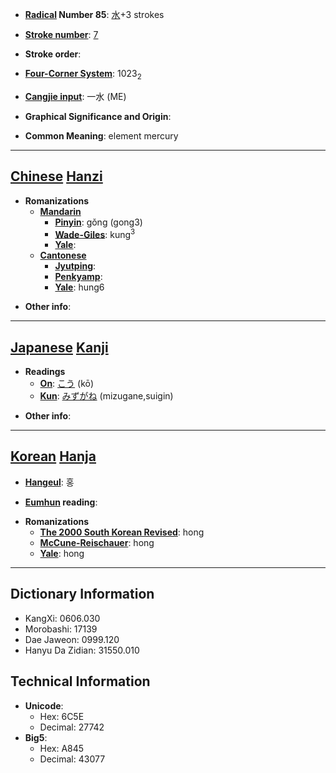 * '''[[Wiktionary:Chinese radical index| Radical]] Number 85''': [[Wiktionary:Chinese radical index 水|水]]+3 strokes

* '''[[Wiktionary:Chinese total strokes index|Stroke number]]''': [[Wiktionary:Chinese total strokes index 7|7]]

* '''Stroke order''': 

* '''[[Wiktionary:Chinese four corner index|Four-Corner System]]''': 1023<sub>2</sub>

* '''[[Wiktionary:Chinese Cangjie index|Cangjie input]]''': 一水 (ME)

* '''Graphical Significance and Origin''': 

* '''Common Meaning''': element mercury

----

== [[Chinese]] [[Hanzi]] ==

* '''Romanizations'''
** '''[[Mandarin]]'''
*** '''[[Pinyin]]''': gǒng (gong3)
*** '''[[Wade-Giles]]''': kung<sup>3</sup>
*** '''[[Yale]]''': 
** '''[[Cantonese]]'''
*** '''[[Jyutping]]''':
*** '''[[Penkyamp]]''': 
*** '''[[Yale]]''': hung6

* '''Other info''': 

----

== [[Japanese]] [[Kanji]] ==

* '''Readings'''
** '''[[On]]''': [[こう]] (kō)
** '''[[Kun]]''': [[みずがね]] (mizugane,suigin)

* '''Other info''':  

----

== [[Korean]] [[Hanja]] ==

* '''[[Hangeul]]''': 홍

* '''[[Eumhun]] reading''': 

* '''Romanizations'''
** '''[[The 2000 South Korean Revised Romanization|The 2000 South Korean Revised]]''': hong
** '''[[McCune-Reischauer]]''': hong
** '''[[Yale]]''': hong

----

== Dictionary Information ==

* KangXi: 0606.030
* Morobashi: 17139
* Dae Jaweon: 0999.120
* Hanyu Da Zidian: 31550.010

== Technical Information ==

* '''Unicode''':
** Hex: 6C5E
** Decimal: 27742
* '''Big5''':
** Hex: A845
** Decimal: 43077